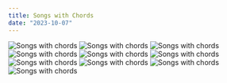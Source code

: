 ```yaml
---
title: Songs with Chords
date: "2023-10-07"
---
```


![Songs with chords](/PHOTO-2023-10-05-16-01-51.jpg)
![Songs with chords](/PHOTO-2023-10-05-16-01-51_1.jpg)
![Songs with chords](/PHOTO-2023-10-05-16-01-51_2.jpg)
![Songs with chords](/PHOTO-2023-10-05-16-01-51_3.jpg)
![Songs with chords](/PHOTO-2023-10-05-16-01-51_4.jpg)
![Songs with chords](/PHOTO-2023-10-05-16-01-51_5.jpg)
![Songs with chords](/PHOTO-2023-10-05-16-01-51_6.jpg)
![Songs with chords](/PHOTO-2023-10-05-16-01-51_7.jpg)
![Songs with chords](/PHOTO-2023-10-05-16-01-51_8.jpg)
![Songs with chords](/PHOTO-2023-10-05-16-01-51_9.jpg)
